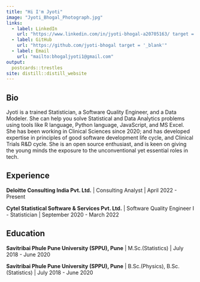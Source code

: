 ```yaml
---
title: "Hi I'm Jyoti"
image: "Jyoti_Bhogal_Photograph.jpg"
links:
  - label: LinkedIn
    url: "https://www.linkedin.com/in/jyoti-bhogal-a20705163/ target = '_blank' "
  - label: GitHub
    url: "https://github.com/jyoti-bhogal target = '_blank'"
  - label: Email
    url: "mailto:bhogaljyoti1@gmail.com"
output:
  postcards::trestles
site: distill::distill_website
---
```

 
## Bio

Jyoti is a trained Statistician, a Software Quality Engineer, and a Data Modeler. She can help you solve Statistical and Data Analytics problems using tools like R language, Python language, JavaScript, and MS Excel. She has been working in Clinical Sciences since 2020; and has developed expertise in principles of good software development life cycle, and Clinical Trials R&D cycle.
She is an open source enthusiast, and is keen on giving the young minds the exposure to the unconventional yet essential roles in tech.


## Experience

**Deloitte Consulting India Pvt. Ltd.** | Consulting Analyst | April 2022 - Present

**Cytel Statistical Software & Services Pvt. Ltd.** | Software Quality Engineer I - Statistician | September 2020 - March 2022



## Education
**Savitribai Phule Pune University (SPPU), Pune** | M.Sc.(Statistics) | July 2018 - June 2020

**Savitribai Phule Pune University (SPPU), Pune** | B.Sc.(Physics), B.Sc.(Statistics) | July 2018 - June 2020
